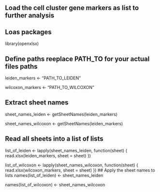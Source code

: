 ## Load the cell cluster gene markers as list to further analysis

## Loas packages
library(openxlsx)

## Define paths reeplace PATH_TO for your actual files paths

leiden_markers <- "PATH_TO_LEIDEN"

wilcoxon_markers <- "PATH_TO_WILCOXON"

## Extract sheet names
sheet_names_leiden <- getSheetNames(leiden_markers)

sheet_names_wilcoxon <- getSheetNames(leiden_markers)

## Read all sheets into a list of lists
list_of_leiden <- lapply(sheet_names_leiden, function(sheet) {
  read.xlsx(leiden_markers, sheet = sheet)
})

list_of_wilcoxon <- lapply(sheet_names_wilcoxon, function(sheet) {
  read.xlsx(wilcoxon_markers, sheet = sheet)
})
## Apply the sheet names to lists
names(list_of_leiden) <- sheet_names_leiden

names(list_of_wilcoxon) <- sheet_names_wilcoxon
